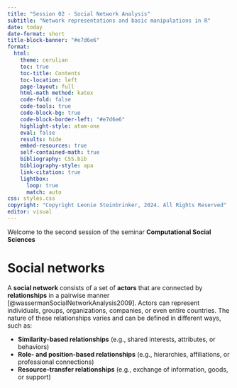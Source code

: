 ```yaml
---
title: "Session 02 - Social Network Analysis"
subtitle: "Network representations and basic manipulations in R"
date: today
date-format: short
title-block-banner: "#e7d6e6"
format:
  html:
    theme: cerulian
    toc: true
    toc-title: Contents
    toc-location: left
    page-layout: full
    html-math method: katex
    code-fold: false
    code-tools: true
    code-block-bg: true
    code-block-border-left: "#e7d6e6"
    highlight-style: atom-one
    eval: false
    results: hide
    embed-resources: true
    self-contained-math: true
    bibliography: CSS.bib
    bibliography-style: apa
    link-citation: true
    lightbox:
      loop: true
      match: auto
css: styles.css
copyright: "Copyright Leonie Steinbrinker, 2024. All Rights Reserved"      
editor: visual
---
```


Welcome to the second session of the seminar **Computational Social Sciences**
  
# Social networks
  
A **social network** consists of a set of **actors** that are connected by **relationships** in a pairwise manner [@wassermanSocialNetworkAnalysis2009]. Actors can represent individuals, groups, organizations, companies, or even entire countries. The nature of these relationships varies and can be defined in different ways, such as:

- **Similarity-based relationships** (e.g., shared interests, attributes, or behaviors)
- **Role- and position-based relationships** (e.g., hierarchies, affiliations, or professional connections)
- **Resource-transfer relationships** (e.g., exchange of information, goods, or support)


